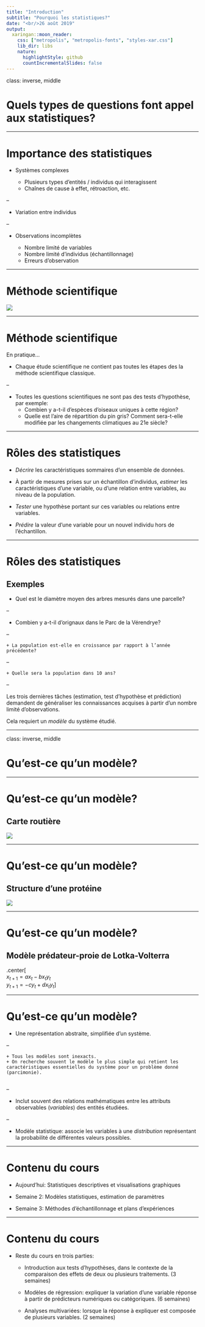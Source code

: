 ```yaml
---
title: "Introduction"
subtitle: "Pourquoi les statistiques?"
date: "<br/>26 août 2019"
output: 
  xaringan::moon_reader:
    css: ["metropolis", "metropolis-fonts", "styles-xar.css"]
    lib_dir: libs
    nature:
      highlightStyle: github
      countIncrementalSlides: false
---
```


class: inverse, middle

# Quels types de questions font appel aux statistiques?

---

# Importance des statistiques

- Systèmes complexes

    + Plusieurs types d'entités / individus qui interagissent
    + Chaînes de cause à effet, rétroaction, etc.
    
--

- Variation entre individus

--

- Observations incomplètes

    + Nombre limité de variables
    + Nombre limité d'individus (échantillonnage)
    + Erreurs d'observation

---

# Méthode scientifique

<img class="plain"  src="../images/methode_sci.png">

---

# Méthode scientifique

En pratique...

- Chaque étude scientifique ne contient pas toutes les étapes des la méthode scientifique classique.

--

- Toutes les questions scientifiques ne sont pas des tests d'hypothèse, par exemple:
    + Combien y a-t-il d'espèces d'oiseaux uniques à cette région?
    + Quelle est l'aire de répartition du pin gris? Comment sera-t-elle modifiée par les changements climatiques au 21e siècle?

---

# Rôles des statistiques

- *Décrire* les caractéristiques sommaires d'un ensemble de données.

- À partir de mesures prises sur un échantillon d'individus, *estimer* les caractéristiques d'une variable, ou d'une relation entre variables, au niveau de la population.

- *Tester* une hypothèse portant sur ces variables ou relations entre variables.

- *Prédire* la valeur d'une variable pour un nouvel individu hors de l'échantillon.

---

# Rôles des statistiques

## Exemples

- Quel est le diamètre moyen des arbres mesurés dans une parcelle?

--

- Combien y a-t-il d’orignaux dans le Parc de la Vérendrye? 

--

    + La population est-elle en croissance par rapport à l’année précédente?
    
--

    + Quelle sera la population dans 10 ans? 
    
--

Les trois dernières tâches (estimation, test d'hypothèse et prédiction) demandent de généraliser les connaissances acquises à partir d'un nombre limité d'observations.

Cela requiert un *modèle* du système étudié.

---

class: inverse, middle

# Qu'est-ce qu'un modèle?

---

# Qu'est-ce qu'un modèle?

## Carte routière

![](../images/carte_routiere.gif)

---

# Qu'est-ce qu'un modèle?

## Structure d'une protéine

![](../images/protein_seq.jpg)

---

# Qu'est-ce qu'un modèle?

## Modèle prédateur-proie de Lotka-Volterra

.center[
<br/>
$x_{t+1} = a x_t - b x_t y_t$
<br/>
$y_{t+1} = -c y_t + d x_t y_t$
]

---

# Qu'est-ce qu'un modèle?

- Une représentation abstraite, simplifiée d'un système.

--

    + Tous les modèles sont inexacts.
    + On recherche souvent le modèle le plus simple qui retient les caractéristiques essentielles du système pour un problème donné (parcimonie).
      
--

- Inclut souvent des relations mathématiques entre les attributs observables (*variables*) des entités étudiées.

--

- Modèle statistique: associe les variables à une *distribution* représentant la probabilité de différentes valeurs possibles.

---

# Contenu du cours

- Aujourd'hui: Statistiques descriptives et visualisations graphiques

- Semaine 2: Modèles statistiques, estimation de paramètres

- Semaine 3: Méthodes d'échantillonnage et plans d'expériences

---

# Contenu du cours

- Reste du cours en trois parties:

    + Introduction aux tests d'hypothèses, dans le contexte de la comparaison des effets de deux ou plusieurs traitements. (3 semaines)
    
    + Modèles de régression: expliquer la variation d'une variable réponse à partir de prédicteurs numériques ou catégoriques. (6 semaines)
    
    + Analyses multivariées: lorsque la réponse à expliquer est composée de plusieurs variables. (2 semaines)

